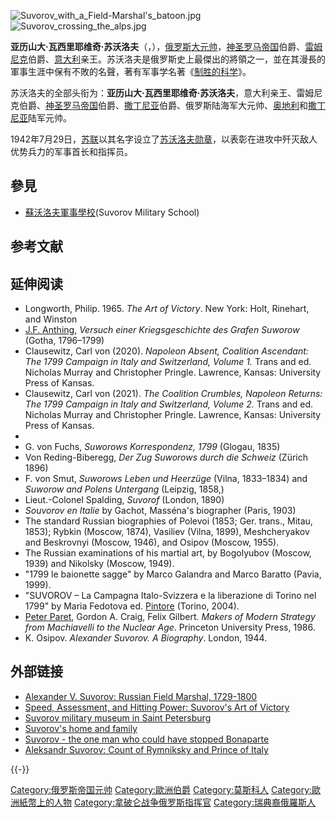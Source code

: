 {{Expand language|1=bg|status=yes|2=el|status2=yes|3=en|time=2022-01-21T08:51:53+00:00}}
{{expand|time=2015-05-10T16:12:11+00:00}}
[[File:Suvorov_with_a_Field-Marshal's_batoon.jpg|thumb]]
[[File:Suvorov_crossing_the_alps.jpg|thumb]]

'''亚历山大·瓦西里耶维奇·苏沃洛夫'''（{{lang-ru|Алекса́ндр Васи́льевич Суво́ров}}，{{bd|1729年|11月24日|1800年|5月18日|S}}），[[俄罗斯|俄罗斯]][[大元帅|大元帅]]，[[神圣罗马帝国|神圣罗马帝国]]伯爵、[[雷姆尼克|雷姆尼克]]伯爵、[[意大利|意大利]]亲王。苏沃洛夫是俄罗斯史上最傑出的將領之一，並在其漫長的軍事生涯中保有不敗的名聲，著有军事学名著《[[制胜的科学|制胜的科学]]》。

苏沃洛夫的全部头衔为：'''亚历山大·瓦西里耶维奇·苏沃洛夫'''，意大利亲王、雷姆尼克伯爵、[[神圣罗马帝国|神圣罗马帝国]]伯爵、[[撒丁尼亚|撒丁尼亚]]伯爵、俄罗斯陆海军大元帅、[[奥地利|奥地利]]和[[撒丁尼亚|撒丁尼亚]]陆军元帅。

1942年7月29日，[[苏联|苏联]]以其名字设立了[[苏沃洛夫勋章|苏沃洛夫勋章]]，以表彰在进攻中歼灭敌人优势兵力的军事首长和指挥员。

==參見==
*[[蘇沃洛夫軍事學校|蘇沃洛夫軍事學校]](Suvorov Military School)

== 参考文献 ==
{{Reflist}}

==延伸阅读==
* Longworth, Philip. 1965. ''The Art of Victory''. New York: Holt, Rinehart, and Winston
* [[Johann_Friedrich_Anthing|J.F. Anthing]], ''Versuch einer Kriegsgeschichte des Grafen Suworow'' (Gotha, 1796–1799)
* Clausewitz, Carl von (2020). ''Napoleon Absent, Coalition Ascendant: The 1799 Campaign in Italy and Switzerland, Volume 1.'' Trans and ed. Nicholas Murray and Christopher Pringle. Lawrence, Kansas: University Press of Kansas. {{ISBN|978-0-7006-3025-7}}
* Clausewitz, Carl von (2021). ''The Coalition Crumbles, Napoleon Returns: The 1799 Campaign in Italy and Switzerland, Volume 2.'' Trans and ed. Nicholas Murray and Christopher Pringle. Lawrence, Kansas: University Press of Kansas. {{ISBN|978-0-7006-3034-9}}
* {{Cite book|last1=Macready|first1=Edward Nevil|author1-link=Edward Nevil Macready|title=A sketch of Suwarow and his last campaign : with observations on Mr. Alison's opinion of the Archduke Charles as a military critic, and a few objections to certain military statements in Mr. Alison's History of Europe|year=1851|location=London|publisher=Smith, Elder|url=https://archive.org/details/sketchofsuwarowh00macr}}
* G. von Fuchs, ''Suworows Korrespondenz, 1799'' (Glogau, 1835)
* Von Reding-Biberegg, ''Der Zug Suworows durch die Schweiz'' (Zürich 1896)
* F. von Smut, ''Suworows Leben und Heerzüge'' (Vilna, 1833–1834) and ''Suworow and Polens Untergang'' (Leipzig, 1858,)
* Lieut.-Colonel Spalding, ''Suvorof'' (London, 1890)
* ''Souvorov en Italie'' by Gachot, Masséna's biographer (Paris, 1903)
* The standard Russian biographies of Polevoi (1853; Ger. trans., Mitau, 1853); Rybkin (Moscow, 1874), Vasiliev (Vilna, 1899), Meshcheryakov and Beskrovnyi (Moscow, 1946), and Osipov (Moscow, 1955).
* The Russian examinations of his martial art, by Bogolyubov (Moscow, 1939) and Nikolsky (Moscow, 1949).
* "1799 le baionette sagge" by Marco Galandra and Marco Baratto (Pavia, 1999).
* "SUVOROV – La Campagna Italo-Svizzera e la liberazione di Torino nel 1799" by Maria Fedotova ed. [http://www.pintore.com Pintore] {{Wayback|url=http://www.pintore.com/ |date=20220319002217 }} (Torino, 2004).
* [[Peter_Paret|Peter Paret]], Gordon A. Craig, Felix Gilbert. ''Makers of Modern Strategy from Machiavelli to the Nuclear Age''. Princeton University Press, 1986.
* K. Osipov. ''Alexander Suvorov. A Biography''. London, 1944.

== 外部链接 ==
{{Commons category|Alexander Suvorov}}
{{Wikiquote|Alexander Suvorov}}
* [https://archive.is/20120801155559/http://www.ganesha.org/hall/suvorov.html Alexander V. Suvorov: Russian Field Marshal, 1729-1800]
* [https://web.archive.org/web/20041017035021/http://www.airpower.maxwell.af.mil/airchronicles/aureview/1986/nov-dec/menning.html Speed, Assessment, and Hitting Power: Suvorov's Art of Victory]
* [http://www.enlight.ru/camera/222/index_e.html Suvorov military museum in Saint Petersburg]{{Wayback|url=http://www.enlight.ru/camera/222/index_e.html |date=20080922135516 }}
* [https://web.archive.org/web/20050315065905/http://voyage.home.nov.ru/suvorovskoe.htm Suvorov's home and family]
* [https://web.archive.org/web/20070504203036/http://napoleonistyka.atspace.com/FIELDMARSHAL_SUVOROV.htm Suvorov - the one man who could have stopped Bonaparte]
* [http://www.historynet.com/magazines/military_history/3036296.html Aleksandr Suvorov: Count of Rymniksky and Prince of Italy]{{Wayback|url=http://www.historynet.com/magazines/military_history/3036296.html |date=20061109042940 }}

{{-}}
{{俄羅斯沙皇國及俄羅斯帝國大元帥}}
{{俄羅斯沙皇國及俄羅斯帝國陸軍元帥}}
{{神聖羅馬帝國帝國陸軍元帥 (1745年－1806年)}}
{{法國大革命}}

{{Authority control}}

{{DEFAULTSORT: Suvorov, Alexander}}
[[Category:俄罗斯帝国元帅|Category:俄罗斯帝国元帅]]
[[Category:歐洲伯爵|Category:歐洲伯爵]]
[[Category:莫斯科人|Category:莫斯科人]]
[[Category:歐洲紙幣上的人物|Category:歐洲紙幣上的人物]]
[[Category:拿破仑战争俄罗斯指挥官|Category:拿破仑战争俄罗斯指挥官]]
[[Category:瑞典裔俄羅斯人|Category:瑞典裔俄羅斯人]]